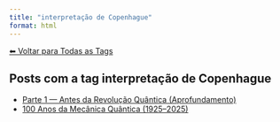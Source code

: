 ```yaml
---
title: "interpretação de Copenhague"
format: html
---
```


[⬅ Voltar para Todas as Tags](../tags.qmd)

## Posts com a tag **interpretação de Copenhague**

- [Parte 1 — Antes da Revolução Quântica (Aprofundamento)](/posts/fisica/parte-1-mecanica-quantica.html)
- [100 Anos da Mecânica Quântica (1925–2025)](/posts/fisica/100-anos-mecanica-quantica.html)
